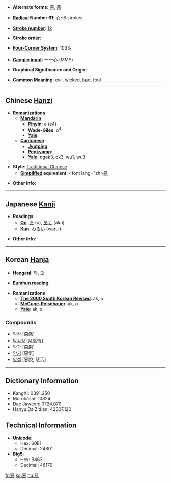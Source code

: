 * '''Alternate forms''': [[悪]], [[恶]]

* '''[[Wiktionary:Chinese radical index| Radical]] Number 61''': [[Wiktionary:Chinese radical index 心|心]]+8 strokes

* '''[[Wiktionary:Chinese total strokes index|Stroke number]]''': [[Wiktionary:Chinese total strokes index 12|12]]

* '''Stroke order''': 

* '''[[Wiktionary:Chinese four corner index|Four-Corner System]]''': 1033<sub>1</sub>

* '''[[Wiktionary:Chinese Cangjie index|Cangjie input]]''': 一一心 (MMP)

* '''Graphical Significance and Origin''': 

* '''Common Meaning''': [[evil]], [[wicked]], [[bad]], [[foul]]

----

== Chinese [[Hanzi]] ==

* '''Romanizations'''
** '''[[Mandarin]]'''
*** '''[[Pinyin]]''': è (e4)
*** '''[[Wade-Giles]]''': o<sup>4</sup>
*** '''[[Yale]]''': 
** '''[[Cantonese]]'''
*** '''[[Jyutping]]''':
*** '''[[Penkyamp]]''': 
*** '''[[Yale]]''': ngok3, ok3, wu1, wu3

* '''Style''': [[Traditional Chinese]] 
** '''[[Simplified Chinese|Simplified]] equivalent''': <font lang="zh>[[恶]]</font>

* '''Other info''': 

----

== Japanese [[Kanji]] ==
<font lang="ja">
* '''Readings'''
** '''[[On]]''': [[お]] (o), [[あく]] (aku)
** '''[[Kun]]''': [[わるい]] (warui)

* '''Other info''':  
</font>
----

== Korean [[Hanja]] ==

* '''[[Hangeul]]''': 악, 오

* '''[[Eumhun]] reading''': 

* '''Romanizations'''
** '''[[The 2000 South Korean Revised Romanization|The 2000 South Korean Revised]]''': ak, o
** '''[[McCune-Reischauer]]''': ak, o
** '''[[Yale]]''': ak, o

===Compounds===
*[[악감]] [惡感]
*[[악감정]] [惡感情]
*[[악과]] [惡果]
*[[악기]] [惡氣]
*[[악설]] [惡說, 惡舌]

----

== Dictionary Information ==

* KangXi: 0391.250
* Morohashi: 10824
* Dae Jaweon: 0724.070
* Hanyu Da Zidian: 42307.120

== Technical Information ==

* '''Unicode''':
** Hex: 60E1
** Decimal: 24801
* '''Big5''':
** Hex: B463
** Decimal: 46179

[[fr:惡]]
[[ko:惡]]
[[hu:惡]]